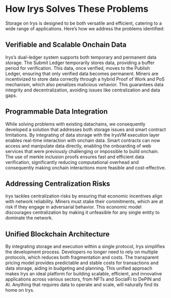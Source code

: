 # How Irys Solves These Problems

Storage on Irys is designed to be both versatile and efficient, catering to a wide range of applications. Here’s how we address the problems identified:

## Verifiable and Scalable Onchain Data

Irys’s dual-ledger system supports both temporary and permanent data storage. The Submit Ledger temporarily stores data, providing a buffer period for verification. This data, once verified, moves to the Publish Ledger, ensuring that only verified data becomes permanent. Miners are incentivized to store data correctly through a hybrid Proof of Work and PoS mechanism, which also penalizes malicious vehavior. This guarantees data integrity and decentralization, avoiding issues like centralization and data gaps.

## Programmable Data Integration

While solving problems with existing datachains, we consequently developed a solution that addresses both storage issues and smart contract limitations. By integrating of data storage with the IrysVM execution layer enables real-time interaction with onchain data. Smart contracts can now access and manipulate data directly, enabling the onboarding of web services that were previously challenging or impossible to build onchain. The use of merkle inclusion proofs ensures fast and efficient data verification, significantly reducing computational overhead and consequently making onchain interactions more feasible and cost-effective.

## Addressing Centralization Risks

Irys tackles centralization risks by ensuring that economic incentives align with network reliability. Miners must stake their commitments, which are at risk if they engage in adversarial behavior. This economic model discourages centralization by making it unfeasible for any single entity to dominate the network.

## Unified Blockchain Architecture

By integrating storage and execution within a single protocol, Irys simplifies the development process. Developers no longer need to rely on multiple protocols, which reduces both fragmentation and costs. The transparent pricing model provides predictable and stable costs for transactions and data storage, aiding in budgeting and planning. This unified approach makes Irys an ideal platform for building scalable, efficient, and innovative applications across various sectors, from NFTs and SocialFi to DePIN and AI. Anything that requires data to operate and scale, will naturally find its home on Irys.
